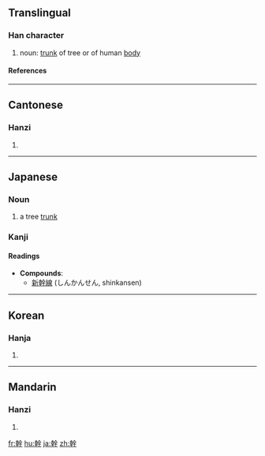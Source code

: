 {{see|干|榦}}

==Translingual==
===Han character===
{{Han char|rn=51|rad=干|as=10|sn=13|four=4844<sub>1</sub>|canj=十十人一十 (JJOMJ)}}
# noun: [[trunk]] of tree or of human [[body]]

====References====
{{Han ref|kx=0341.090|dkj=09183|dj=0650.010|hdz=10409.090|uh=5E79|ud=24185|bh=B746|bd=46918}}
----
==Cantonese==
===Hanzi===
{{yue-hanzi|jyut=|y=gon3}}
# {{defn|Cantonese}}
----
== Japanese ==
=== Noun ===
{{ja-noun|k|hira=みき|rom=miki}}
# a tree [[trunk]]
===Kanji===
{{ja-kanji|grade=5|rs=十11}}
====Readings====
{{ja-readings|on=[[かん]] (kan)|kun=[[みき]] (miki), [[わざ]] (waza)}}
* '''Compounds''':
** [[新幹線]] (しんかんせん, shinkansen)
----
==Korean==
===Hanja===
{{ko-hanja|hangeul=[[간]]|rv=gan|mr=kan}}
# {{defn|Korean}}
----
==Mandarin==
===Hanzi===
{{cmn-hanzi|sim=干|pin=[[gàn]] ([[gan4]])|wg=kan<sup>4</sup>}}
# {{defn|Mandarin}}

[[fr:幹]]
[[hu:幹]]
[[ja:幹]]
[[zh:幹]]
